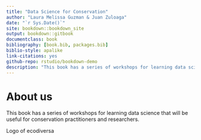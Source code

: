 ```yaml
--- 
title: "Data Science for Conservation"
author: "Laura Melissa Guzman & Juan Zuloaga"
date: "`r Sys.Date()`"
site: bookdown::bookdown_site
output: bookdown::gitbook
documentclass: book
bibliography: [book.bib, packages.bib]
biblio-style: apalike
link-citations: yes
github-repo: rstudio/bookdown-demo
description: "This book has a series of workshops for learning data science that will be useful for conservation practitioners and researchers"
---
```


# About us

This book has a series of workshops for learning data science that will be useful for conservation practitioners and researchers. 

Logo of ecodiversa
